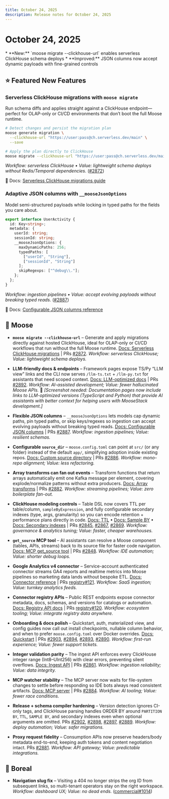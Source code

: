 ```yaml
---
title: October 24, 2025
description: Release notes for October 24, 2025
---
```



# October 24, 2025

<Callout type="info" title="Highlights">
* **New:** `moose migrate --clickhouse-url` enables serverless ClickHouse schema deploys
* **Improved:** JSON columns now accept dynamic payloads with fine-grained controls
</Callout>



## ⭐ Featured New Features

### Serverless ClickHouse migrations with `moose migrate`
Run schema diffs and applies straight against a ClickHouse endpoint—perfect for OLAP-only or CI/CD environments that don’t boot the full Moose runtime.

```bash
# Detect changes and persist the migration plan
moose generate migration \
  --clickhouse-url "https://user:pass@ch.serverless.dev/main" \
  --save

# Apply the plan directly to ClickHouse
moose migrate --clickhouse-url "https://user:pass@ch.serverless.dev/main"
```

_Workflow: serverless ClickHouse • Value: lightweight schema deploys without Redis/Temporal dependencies._ ([#2872](https://github.com/514labs/moose/pull/2872))

📘 Docs: [Serverless ClickHouse migrations guide](/moose/migrate#serverless-deployments)

### Adaptive JSON columns with `__mooseJsonOptions`
Model semi-structured payloads while locking in typed paths for the fields you care about.

```typescript
export interface UserActivity {
  id: Key<string>;
  metadata: {
    userId: string;
    sessionId: string;
    __mooseJsonOptions: {
      maxDynamicPaths: 256;
      typedPaths: [
        ["userId", "String"],
        ["sessionId", "String"]
      ];
      skipRegexps: ["^debug\\."];
    };
  };
}
```

_Workflow: ingestion pipelines • Value: accept evolving payloads without breaking typed reads._ ([#2887](https://github.com/514labs/moose/pull/2887))

📘 Docs: [Configurable JSON columns reference](/moose/data-modeling#configurable-json-columns)

## 🦌 Moose

- **`moose migrate --clickhouse-url`** – Generate and apply migrations directly against hosted ClickHouse, ideal for OLAP-only or CI/CD workflows that run without the full Moose runtime. [Docs: Serverless ClickHouse migrations](/moose/migrate#serverless-deployments) | PRs [#2872](https://github.com/514labs/moose/pull/2872). _Workflow: serverless ClickHouse; Value: lightweight schema deploys._
- **LLM-friendly docs & endpoints** – Framework pages expose TS/Py “LLM view” links and the CLI now serves `/llm-ts.txt` + `/llm-py.txt` for assistants that need scoped context. [Docs: LLM-optimized docs](/moose/llm-docs) | PRs [#2892](https://github.com/514labs/moose/pull/2892). _Workflow: AI-assisted development; Value: fewer hallucinated Moose APIs._
  📸 *[Screenshot needed: Documentation pages now include links to LLM-optimized versions (TypeScript and Python) that provide AI assistants with better context for helping users with MooseStack development.]*
- **Flexible JSON columns** – `__mooseJsonOptions` lets models cap dynamic paths, pin typed paths, or skip keys/regexes so ingestion can accept evolving payloads without breaking typed reads. [Docs: Configurable JSON columns](/moose/data-modeling#configurable-json-columns) | PRs [#2887](https://github.com/514labs/moose/pull/2887). _Workflow: ingestion pipelines; Value: resilient schemas._
- **Configurable `source_dir`** – `moose.config.toml` can point at `src/` (or any folder) instead of the default `app/`, simplifying adoption inside existing repos. [Docs: Custom source directory](/moose/configuration#custom-source-directory) | PRs [#2886](https://github.com/514labs/moose/pull/2886). _Workflow: mono-repo alignment; Value: less refactoring._
- **Array transforms can fan out events** – Transform functions that return arrays automatically emit one Kafka message per element, covering explode/normalize patterns without extra producers. [Docs: Array transforms](/moose/streaming/transform-functions#array-transforms) | PRs [#2882](https://github.com/514labs/moose/pull/2882). _Workflow: streaming pipelines; Value: zero boilerplate fan-out._
- **ClickHouse modeling controls** – Table DSL now covers TTL per table/column, `sampleByExpression`, and fully configurable secondary indexes (type, args, granularity) so you can encode retention + performance plans directly in code. [Docs: TTL](/moose/olap/ttl) • [Docs: Sample BY](/moose/olap/schema-optimization#sample-by-expressions) • [Docs: Secondary indexes](/moose/olap/indexes) | PRs [#2845](https://github.com/514labs/moose/pull/2845), [#2867](https://github.com/514labs/moose/pull/2867), [#2869](https://github.com/514labs/moose/pull/2869). _Workflow: governance & analytics tuning; Value: faster, cheaper warehouses._
- **`get_source` MCP tool** – AI assistants can resolve a Moose component (tables, APIs, streams) back to its source file for faster code navigation. [Docs: MCP get_source tool](/moose/mcp-dev-server#get_source) | PRs [#2848](https://github.com/514labs/moose/pull/2848). _Workflow: IDE automation; Value: shorter debug loops._
- **Google Analytics v4 connector** – Service-account authenticated connector streams GA4 reports and realtime metrics into Moose pipelines so marketing data lands without bespoke ETL. [Docs: Connector reference](https://registry.moosestack.com/connectors/google-analytics) | PRs [registry#121](https://github.com/514-labs/registry/pull/121). _Workflow: SaaS ingestion; Value: turnkey analytics feeds._
- **Connector registry APIs** – Public REST endpoints expose connector metadata, docs, schemas, and versions for catalogs or automation. [Docs: Registry API docs](https://registry.moosestack.com/docs/api) | PRs [registry#120](https://github.com/514-labs/registry/pull/120). _Workflow: ecosystem tooling; Value: integrate registry data anywhere._

- **Onboarding & docs polish** – Quickstart, auth, materialized view, and config guides now call out install checkpoints, nullable column behavior, and when to prefer `moose.config.toml` over Docker overrides. [Docs: Quickstart](/moose/getting-started/quickstart) | PRs [#2903](https://github.com/514labs/moose/pull/2903), [#2894](https://github.com/514labs/moose/pull/2894), [#2893](https://github.com/514labs/moose/pull/2893), [#2890](https://github.com/514labs/moose/pull/2890). _Workflow: first-run experience; Value: fewer support tickets._
- **Integer validation parity** – The ingest API enforces every ClickHouse integer range (Int8–UInt256) with clear errors, preventing silent overflows. [Docs: Ingest API](/moose/apis/ingest-api) | PRs [#2861](https://github.com/514labs/moose/pull/2861). _Workflow: ingestion reliability; Value: data integrity._
- **MCP watcher stability** – The MCP server now waits for file-system changes to settle before responding so IDE bots always read consistent artifacts. [Docs: MCP server](/moose/mcp-dev-server) | PRs [#2884](https://github.com/514labs/moose/pull/2884). _Workflow: AI tooling; Value: fewer race conditions._

- **Release + schema compiler hardening** – Version detection ignores CI-only tags, and ClickHouse parsing handles ORDER BY around `PARTITION BY`, `TTL`, `SAMPLE BY`, and secondary indexes even when optional arguments are omitted. PRs [#2902](https://github.com/514labs/moose/pull/2902), [#2898](https://github.com/514labs/moose/pull/2898), [#2897](https://github.com/514labs/moose/pull/2897), [#2889](https://github.com/514labs/moose/pull/2889). _Workflow: deploy automation; Value: safer migrations._
- **Proxy request fidelity** – Consumption APIs now preserve headers/body metadata end-to-end, keeping auth tokens and content negotiation intact. PRs [#2881](https://github.com/514labs/moose/pull/2881). _Workflow: API gateway; Value: predictable integrations._

## 🐻 Boreal

- **Navigation slug fix** – Visiting a 404 no longer strips the org ID from subsequent links, so multi-tenant operators stay on the right workspace. _Workflow: dashboard UX; Value: no dead ends._ ([commercial#1014](https://github.com/514-labs/commercial/pull/1014))
